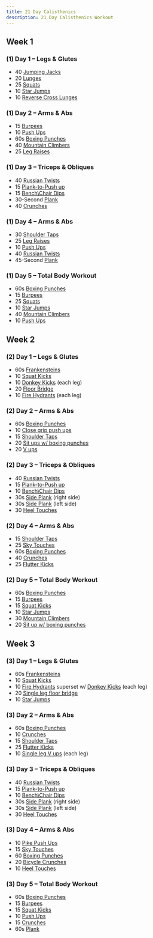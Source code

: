```yaml
---
title: 21 Day Calisthenics
description: 21 Day Calisthenics Workout
---
```


## Week 1

### (1) Day 1 – Legs & Glutes

- 40 [Jumping Jacks](https://www.gymaholic.co/exercises/635/jumping-jack)
- 20 [Lunges](https://www.gymaholic.co/exercises/734/lunge)
- 25 [Squats](https://www.gymaholic.co/exercises/1260/squat)
- 10 [Star Jumps](https://www.gymaholic.co/exercises/1266/star-jump)
- 10 [Reverse Cross Lunges](https://www.gymaholic.co/exercises/332/reverse-cross-lunge)

### (1) Day 2 – Arms & Abs

- 15 [Burpees](https://www.gymaholic.co/exercises/236/burpee)
- 10 [Push Ups](https://www.gymaholic.co/exercises/888/push-up)
- 60s [Boxing Punches](https://www.youtube.com/watch?v=o9qPlLLGv6k)
- 40 [Mountain Climbers](https://www.gymaholic.co/exercises/819/mountain-climber)
- 25 [Leg Raises](https://www.gymaholic.co/exercises/766/lying-floor-leg-raise)

### (1) Day 3 – Triceps & Obliques

- 40 [Russian Twists](https://www.gymaholic.co/exercises/947/russian-twist)
- 15 [Plank-to-Push up](https://www.youtube.com/watch?v=nToxCj-QA7E)
- 15 [Bench\\Chair Dips](https://www.youtube.com/watch?v=0326dy_-CzM)
- 30-Second [Plank](https://www.gymaholic.co/exercises/858/plank)
- 40 [Crunches](https://www.youtube.com/watch?v=0t4t3IpiEao)

### (1) Day 4 – Arms & Abs

- 30 [Shoulder Taps](https://www.youtube.com/watch?v=a2duDaO9BhM)
- 25 [Leg Raises](https://www.gymaholic.co/exercises/766/lying-floor-leg-raise)
- 10 [Push Ups](https://www.gymaholic.co/exercises/888/push-up)
- 40 [Russian Twists](https://www.gymaholic.co/exercises/947/russian-twist)
- 45-Second [Plank](https://www.gymaholic.co/exercises/858/plank)

### (1) Day 5 – Total Body Workout

- 60s [Boxing Punches](https://www.youtube.com/watch?v=o9qPlLLGv6k)
- 15 [Burpees](https://www.gymaholic.co/exercises/236/burpee)
- 25 [Squats](https://www.gymaholic.co/exercises/1260/squat)
- 10 [Star Jumps](https://www.gymaholic.co/exercises/1266/star-jump)
- 40 [Mountain Climbers](https://www.gymaholic.co/exercises/819/mountain-climber)
- 10 [Push Ups](https://www.gymaholic.co/exercises/888/push-up)

## Week 2

### (2) Day 1 – Legs & Glutes

- 60s [Frankensteins](https://www.youtube.com/watch?v=m7muRa-r0LE)
- 10 [Squat Kicks](https://www.gymaholic.co/exercises/125/squat-to-alternate-leg-kickback)
- 10 [Donkey Kicks](https://www.youtube.com/watch?v=SJ1Xuz9D-ZQ) (each leg)
- 20 [Floor Bridge](https://www.youtube.com/watch?v=Z3cY3d3BBo4)
- 10 [Fire Hydrants](https://www.youtube.com/watch?v=hjMEwbXhya4) (each leg)

### (2) Day 2 – Arms & Abs

- 60s [Boxing Punches](https://www.youtube.com/watch?v=o9qPlLLGv6k)
- 10 [Close grip push ups](https://www.gymaholic.co/exercises/889/close-grip-diamond-push-up)
- 15 [Shoulder Taps](https://www.youtube.com/watch?v=a2duDaO9BhM)
- 20 [Sit ups w/ boxing punches](https://www.youtube.com/watch?v=jHWvyaGVH4s)
- 20 [V ups](https://www.youtube.com/watch?v=iP2fjvG0g3w)

### (2) Day 3 – Triceps & Obliques

- 40 [Russian Twists](https://www.gymaholic.co/exercises/947/russian-twist)
- 15 [Plank-to-Push up](https://www.youtube.com/watch?v=nToxCj-QA7E)
- 10 [Bench\\Chair Dips](https://www.youtube.com/watch?v=0326dy_-CzM)
- 30s [Side Plank](https://www.gymaholic.co/exercises/1072/side-plank) (right side)
- 30s [Side Plank](https://www.gymaholic.co/exercises/1072/side-plank) (left side)
- 30 [Heel Touches](https://www.youtube.com/watch?v=fLajmFLpJ_w)

### (2) Day 4 – Arms & Abs

- 15 [Shoulder Taps](https://www.gymaholic.co/exercises/1060/full-plank-shoulder-tap)
- 25 [Sky Touches](https://www.youtube.com/watch?v=998SuoMNSBI)
- 60s [Boxing Punches](https://www.youtube.com/watch?v=o9qPlLLGv6k)
- 40 [Crunches](https://www.youtube.com/watch?v=0t4t3IpiEao)
- 25 [Flutter Kicks](https://www.gymaholic.co/exercises/533/flutter-kick)

### (2) Day 5 – Total Body Workout

- 60s [Boxing Punches](https://www.youtube.com/watch?v=o9qPlLLGv6k)
- 15 [Burpees](https://www.gymaholic.co/exercises/236/burpee)
- 15 [Squat Kicks](https://www.gymaholic.co/exercises/125/squat-to-alternate-leg-kickback)
- 10 [Star Jumps](https://www.gymaholic.co/exercises/1266/star-jump)
- 30 [Mountain Climbers](https://www.gymaholic.co/exercises/819/mountain-climber)
- 20 [Sit up w/ boxing punches](https://www.youtube.com/watch?v=9SB8VkgXY98)

## Week 3

### (3) Day 1 – Legs & Glutes

- 60s [Frankensteins](https://www.youtube.com/watch?v=m7muRa-r0LE)
- 10 [Squat Kicks](https://www.gymaholic.co/exercises/125/squat-to-alternate-leg-kickback)
- 10 [Fire Hydrants](https://www.youtube.com/watch?v=hjMEwbXhya4) superset w/ [Donkey Kicks](https://www.youtube.com/watch?v=SJ1Xuz9D-ZQ) (each leg)
- 20 [Single leg floor bridge](https://www.youtube.com/watch?v=AVAXhy6pl7o)
- 10 [Star Jumps](https://www.gymaholic.co/exercises/1266/star-jump)

### (3) Day 2 – Arms & Abs

- 60s [Boxing Punches](https://www.youtube.com/watch?v=o9qPlLLGv6k)
- 10 [Crunches](https://www.gymaholic.co/exercises/7/crunch)
- 15 [Shoulder Taps](https://www.gymaholic.co/exercises/1060/full-plank-shoulder-tap)
- 25 [Flutter Kicks](https://www.gymaholic.co/exercises/533/flutter-kick)
- 10 [Single leg V ups](https://www.youtube.com/watch?v=RA9nGJVwtJ4) (each leg)

### (3) Day 3 – Triceps & Obliques

- 40 [Russian Twists](https://www.youtube.com/watch?v=wkD8rjkodUI&t=3s)
- 15 [Plank-to-Push up](https://www.youtube.com/watch?v=nToxCj-QA7E)
- 10 [Bench\\Chair Dips](https://www.youtube.com/watch?v=0326dy_-CzM)
- 30s [Side Plank](https://www.youtube.com/watch?v=9dNL_mtObGQ) (right side)
- 30s [Side Plank](https://www.youtube.com/watch?v=9dNL_mtObGQ) (left side)
- 30 [Heel Touches](https://www.youtube.com/watch?v=fLajmFLpJ_w)

### (3) Day 4 – Arms & Abs

- 10 [Pike Push Ups](https://www.gymaholic.co/exercises/44/pike-push-up)
- 15 [Sky Touches](https://www.youtube.com/watch?v=998SuoMNSBI)
- 60 [Boxing Punches](https://www.youtube.com/watch?v=o9qPlLLGv6k)
- 20 [Bicycle Crunches](https://www.gymaholic.co/exercises/5/air-bike)
- 10 [Heel Touches](https://www.youtube.com/watch?v=fLajmFLpJ_w)

### (3) Day 5 – Total Body Workout

- 60s [Boxing Punches](https://www.youtube.com/watch?v=o9qPlLLGv6k)
- 15 [Burpees](https://www.gymaholic.co/exercises/236/burpee)
- 15 [Squat Kicks](https://www.gymaholic.co/exercises/125/squat-to-alternate-leg-kickback)
- 10 [Push Ups](https://www.gymaholic.co/exercises/888/push-up)
- 15 [Crunches](https://www.gymaholic.co/exercises/7/crunch)
- 60s [Plank](https://www.gymaholic.co/exercises/858/plank)
